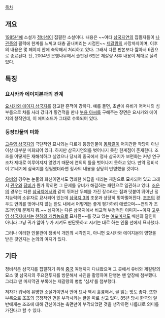 [[목차]]
== 개요 ==

[[1985년]]에 소설가 [[정비석]]이 집필한 소설이다. 
내용은 ~~여타 [[삼국지연의]] 집필자들이 [[나관중]]의 필력에 한계를 느끼고 대충 끝내버리는 시점인~~ [[제갈량]]의 사망까지이며, 이후의 내용은 몇 페이지 안에 축약해서 처리하고 있다. 그래서 다른 판본보다 짧아서 6권으로 종료된다. 단, 2004년 은행나무에서 출판된 6판은 제갈량 사후 내용이 제대로 실려 있다.
== 특징 ==
=== 요시카와 에이지본과의 관계 ===

[[요시카와 에이지 삼국지]]를 참고한 흔적이 강하다. 예를 들면, 초반에 유비가 어머니의 심부름으로 차를 사러 갔다가 황건적을 만나 [[홍부용|부용 아씨]]를 구해주는 장면은 요시카와 에이지의 창작인데, 이 에피소드가 그대로 수록되어 있다.

=== 등장인물의 미화 ===

[[고우영 삼국지]]의 극단적인 묘사와는 다르게 등장인물이 [[동탁]]같이 어지간한 악당이 아닌 이상 대부분 미화되어 있다. 하지만 삼국지연의를 벗어나지 못한 한계점이 존재한다. 조조를 어떻게든 재해석하고 싶었으나 당시의 중국에서 정사 삼국지가 보편화는 커녕 연구조차 제대로 이루어지지 않았기 때문에 연의의 틀을 벗어나지 못하고 있다. 만약 정비석이 21세기에 삼국지를 집필했더라면 정사의 내용을 상당히 반영했을 것이다.

[[유비]]의 경우는 눈물의 화신이면서도 명쾌한 해답을 내리는 재원으로 묘사되어 있고 그래서 [[관우]]와 [[장비]]가 뭔가 막히면 그 문제를 유비가 해결하는 패턴으로 일관하고 있다. [[조운]]의 경우는 다른 [[삼국지]]에서와 같이 뛰어난 무예를 가진 장수라는 점과 덧붙여 뛰어난 정치능력의 소유자로 묘사되어 있는데 [[삼국지 3]]의 조운과 상당히 맞아떨어진다. [[조조]]의 경우도 연의를 벗어나지 않는 한도 내에서 어떻게든 좋게 평가하려 애썼으며~~연의가 조조까인게 문제지 뭐.~~ 심지어는 다른 삼국지에서 비교적 부정적인 이미지~~이자 [[고우영 삼국지]]에서는 [[천하의 개쌍놈]]으로 묘사된~~를 갖고 있는 [[여포]]마저도 배신의 달인이 아니라 그냥 귀가 얇아 누가 시켜도 판단못하고 시키는 대로 하는 인물 선에서 묘사했다. 

그러나 이러한 인물관이 정비석 개인의 시각인지, 아니면 요시카와 에이지본의 영향을 받은 것인지는 논의의 여지가 있다.

== 기타 ==

정비석은 삼국지를 집필하기 위해 [[중국]] 여행까지 다녀왔으며 그 곳에서 유비와 제갈량의 묘소 및 삼국지의 주요전투지를 방문해서 사진을 촬영하여 단행본 맨 앞장에 첨부했다. 그리고 맨 마지막권 부록에는 제갈량의 병법 '심서'를 첨부했다.

저자가 워낙에 유명한 소설가이면서 언어 묘사 역시 훌륭해서, 글 읽는 맛도 좋다. 또한 부록으로 조조의 긍정적인 면을 부각시키는 글을 따로 싣고 있다. 85년 당시 한국의 일반에게는 조조에 대해 간신이라는 측면만이 부각되었던 것을 생각하면 나름대로 의미를 가진다고 할 수 있다.

